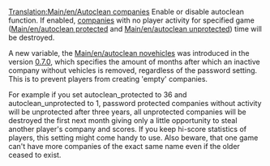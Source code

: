 [[Translation:Main/en/Autoclean companies]]{{en/-}}
Enable or disable autoclean function. If enabled, [[Main/en/Transport Company|companies]] with no player activity for specified game ([[Main/en/autoclean protected]] and [[Main/en/autoclean unprotected]]) time will be destroyed.

A new variable, the [[Main/en/autoclean novehicles]] was introduced in the version [[Main/en/OpenTTD 0.7.0|0.7.0]], which specifies the amount of months after which an inactive company without vehicles is removed, regardless of the password setting. This is to prevent players from creating 'empty' companies.

For example if you set autoclean_protected to 36 and autoclean_unprotected to 1, password protected companies without activity will be unprotected after three years, all unprotected companies will be destroyed the first next month giving only a little opportunity to steal another player's company and scores. If you keep hi-score statistics of players, this setting might come handy to use.
Also beware, that one game can't have more companies of the exact same name even if the older ceased to exist.
